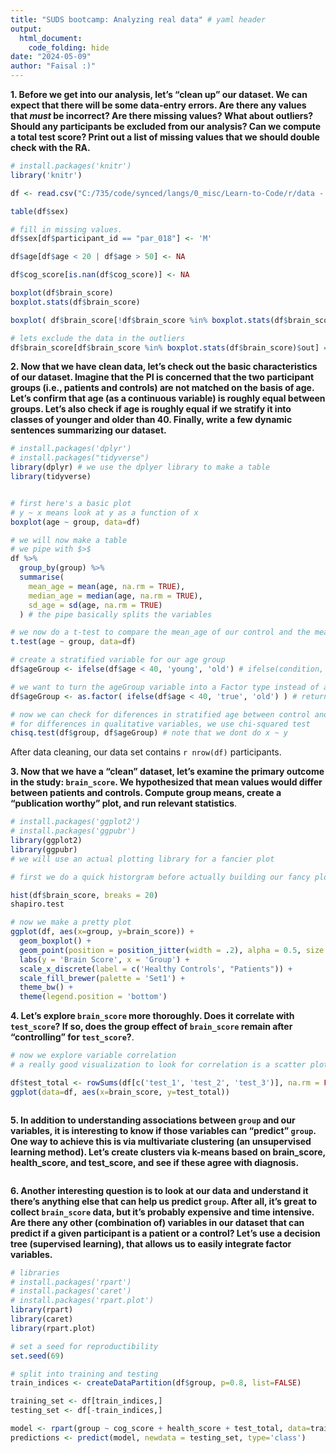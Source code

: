 ```yaml
---
title: "SUDS bootcamp: Analyzing real data" # yaml header
output: 
  html_document:
    code_folding: hide
date: "2024-05-09"
author: "Faisal :)"
---
```


__1. Before we get into our analysis, let's "clean up" our dataset. We can expect that there will be some data-entry errors. Are there any values that _must_ be incorrect? Are there missing values? What about outliers? Should any participants be excluded from our analysis? Can we compute a total test score? Print out a list of missing values that we should double check with the RA.__

```r
# install.packages('knitr')
library('knitr')

df <- read.csv("C:/735/code/synced/langs/0_misc/Learn-to-Code/r/data - data.csv.csv", header=TRUE)

table(df$sex)

# fill in missing values.
df$sex[df$participant_id == "par_018"] <- 'M'

df$age[df$age < 20 | df$age > 50] <- NA

df$cog_score[is.nan(df$cog_score)] <- NA

boxplot(df$brain_score)
boxplot.stats(df$brain_score)

boxplot( df$brain_score[!df$brain_score %in% boxplot.stats(df$brain_score)$out] )

# lets exclude the data in the outliers
df$brain_score[df$brain_score %in% boxplot.stats(df$brain_score)$out] = NA

```



__2. Now that we have clean data, let's check out the basic characteristics of our dataset. Imagine that the PI is concerned that the two participant groups (i.e., patients and controls) are not matched on the basis of age. Let's confirm that age (as a continuous variable) is roughly equal between groups. Let's also check if age is roughly equal if we stratify it into classes of younger and older than 40. Finally, write a few dynamic sentences summarizing our dataset.__

```r
# install.packages('dplyr')
# install.packages("tidyverse")
library(dplyr) # we use the dplyer library to make a table
library(tidyverse)


# first here's a basic plot
# y ~ x means look at y as a function of x
boxplot(age ~ group, data=df)

# we will now make a table
# we pipe with $>$
df %>%
  group_by(group) %>%
  summarise(
    mean_age = mean(age, na.rm = TRUE),
    median_age = median(age, na.rm = TRUE),
    sd_age = sd(age, na.rm = TRUE)
  ) # the pipe basically splits the variables 

# we now do a t-test to compare the mean_age of our control and the mean_age of our patients
t.test(age ~ group, data=df)

# create a stratified variable for our age group
df$ageGroup <- ifelse(df$age < 40, 'young', 'old') # ifelse(condition, expr_if_true, expr_if_false), just a ternary operator

# we want to turn the ageGroup variable into a Factor type instead of a character because its qualatative so we do:
df$ageGroup <- as.factor( ifelse(df$age < 40, 'true', 'old') ) # returns it as a factor instead

# now we can check for diferences in stratified age between control and patient group
# for differences in qualitative variables, we use chi-squared test
chisq.test(df$group, df$ageGroup) # note that we dont do x ~ y

```

After data cleaning, our data set contains `r nrow(df)` participants.

__3. Now that we have a "clean" dataset, let's examine the primary outcome in the study: `brain_score`. We hypothesized that mean values would differ between patients and controls. Compute group means, create a "publication worthy" plot, and run relevant statistics__. 

```r
# install.packages('ggplot2')
# install.packages('ggpubr')
library(ggplot2)
library(ggpubr)
# we will use an actual plotting library for a fancier plot

# first we do a quick historgram before actually building our fancy plot to just check how our data looks

hist(df$brain_score, breaks = 20)
shapiro.test

# now we make a pretty plot
ggplot(df, aes(x=group, y=brain_score)) +
  geom_boxplot() +
  geom_point(position = position_jitter(width = .2), alpha = 0.5, size = 3) +
  labs(y = 'Brain Score', x = 'Group') +
  scale_x_discrete(label = c('Healthy Controls', "Patients")) +
  scale_fill_brewer(palette = 'Set1') +
  theme_bw() +
  theme(legend.position = 'bottom')
```

__4. Let's explore `brain_score` more thoroughly. Does it correlate with `test_score`? If so, does the group effect of `brain_score` remain after "controlling" for `test_score`?__. 

```r
# now we explore variable correlation
# a really good visualization to look for correlation is a scatter plot

df$test_total <- rowSums(df[c('test_1', 'test_2', 'test_3')], na.rm = FALSE)
ggplot(data=df, aes(x=brain_score, y=test_total))



```

__5. In addition to understanding associations between `group` and our variables, it is interesting to know if those variables can "predict" `group`. One way to achieve this is via multivariate clustering (an unsupervised learning method). Let's create clusters via k-means based on brain_score, health_score, and test_score, and see if these agree with diagnosis.__

```r

```

__6. Another interesting question is to look at our data and understand it there's anything else that can help us predict `group`. After all, it's great to collect `brain_score` data, but it's probably expensive and time intensive. Are there any other (combination of) variables in our dataset that can predict if a given participant is a patient or a control? Let's use a decision tree (supervised learning), that allows us to easily integrate factor variables.__

```r

# libraries
# install.packages('rpart')
# install.packages('caret')
# install.packages('rpart.plot')
library(rpart)
library(caret)
library(rpart.plot)

# set a seed for reproductibility 
set.seed(69)

# split into training and testing
train_indices <- createDataPartition(df$group, p=0.8, list=FALSE)

training_set <- df[train_indices,]
testing_set <- df[-train_indices,]

model <- rpart(group ~ cog_score + health_score + test_total, data=training_set, method='class')
predictions <- predict(model, newdata = testing_set, type='class')
```

```r

```

